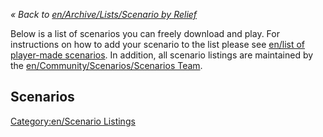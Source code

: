 [[Category:en/Scenario Listings]]

''« Back to [[en/Archive/Lists/Scenario by Relief]]''

Below is a list of scenarios you can freely download and play. For instructions on how to add your scenario to the list please see [[en/list of player-made scenarios]]. In addition, all scenario listings are maintained by the [[en/Community/Scenarios/Scenarios Team]].

==Scenarios==